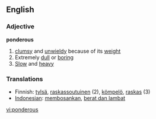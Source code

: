 ==English==
=== Adjective ===

'''ponderous'''
# [[clumsy]] and [[unwieldy]] because of its [[weight]]
# Extremely [[dull]] or [[boring]]
# [[Slow]] and [[heavy]]

=== Translations ===
*Finnish: [[tylsä]], [[raskassoutuinen]] (2), [[kömpelö]], [[raskas]] (3)
*[[Indonesian]]: [[bosan|membosankan]], [[berat dan lambat]]

[[vi:ponderous]]